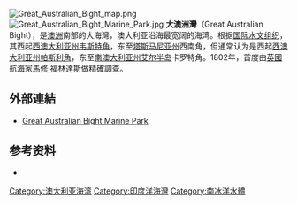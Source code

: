 {{expand|time=2011-05-19T08:21:32+00:00}}
{{NoteTA
|G1=PoliticiansUK
|G2=People
|G3=Country
}}
[[File:Great_Australian_Bight_map.png|thumb]]
[[File:Great_Australian_Bight_Marine_Park.jpg|thumb]]
'''大澳洲灣'''（Great Australian Bight），是[[澳洲|澳洲]]南部的大海灣，澳大利亚沿海最宽阔的海湾。根据[[国际水文组织|国际水文组织]]，其西起[[西澳大利亚州|西澳大利亚州]][[韦斯特角|韦斯特角]]，东至[[塔斯马尼亚州|塔斯马尼亚州]]西南角，但通常认为是西起[[西澳大利亚州|西澳大利亚州]][[帕斯利角|帕斯利角]]，东至[[南澳大利亚州|南澳大利亚州]][[艾尔半岛|艾尔半岛]]卡罗特角。1802年，首度由[[英國|英國]]航海家[[馬修·福林達斯|馬修·福林達斯]]做精確調查。

== 外部連結 ==
* [https://web.archive.org/web/20060822024416/http://www.deh.gov.au/coasts/mpa/gab/ Great Australian Bight Marine Park]

== 参考资料 ==

* {{Cite web|title=大澳大利亚湾|url=http://h.bkzx.cn/item/197263|accessdate=2020-10-01|author=季任钧 罗浩|date=|format=|work=《[[中国大百科全书|中国大百科全书]]》（第二版）|publisher=中国大百科全书出版社|language=zh-cn}}
{{Authority control}}

{{DEFAULTSORT:Great Australian Bight}}
[[Category:澳大利亚海湾|Category:澳大利亚海湾]]
[[Category:印度洋海灣|Category:印度洋海灣]]
[[Category:南冰洋水體|Category:南冰洋水體]]